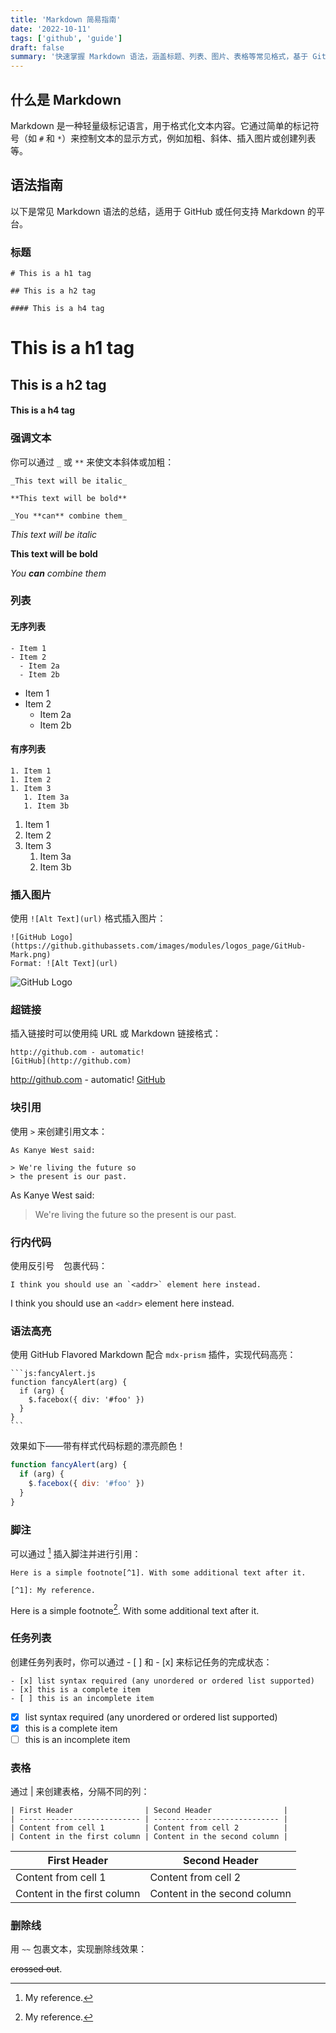 ```yaml
---
title: 'Markdown 简易指南'
date: '2022-10-11'
tags: ['github', 'guide']
draft: false
summary: '快速掌握 Markdown 语法，涵盖标题、列表、图片、表格等常见格式，基于 GitHub Flavored Markdown 的图解示例。'
---
```


## 什么是 Markdown

Markdown 是一种轻量级标记语言，用于格式化文本内容。它通过简单的标记符号（如 `#` 和 `*`）来控制文本的显示方式，例如加粗、斜体、插入图片或创建列表等。

## 语法指南

以下是常见 Markdown 语法的总结，适用于 GitHub 或任何支持 Markdown 的平台。

### 标题

```
# This is a h1 tag

## This is a h2 tag

#### This is a h4 tag
```

# This is a h1 tag

## This is a h2 tag

#### This is a h4 tag

### 强调文本

你可以通过 `_` 或 `**` 来使文本斜体或加粗：

```
_This text will be italic_

**This text will be bold**

_You **can** combine them_
```

_This text will be italic_

**This text will be bold**

_You **can** combine them_

### 列表

#### 无序列表

```
- Item 1
- Item 2
  - Item 2a
  - Item 2b
```

- Item 1
- Item 2
  - Item 2a
  - Item 2b

#### 有序列表

```
1. Item 1
1. Item 2
1. Item 3
   1. Item 3a
   1. Item 3b
```

1. Item 1
1. Item 2
1. Item 3
   1. Item 3a
   1. Item 3b

### 插入图片

使用 `![Alt Text](url)` 格式插入图片：

```
![GitHub Logo](https://github.githubassets.com/images/modules/logos_page/GitHub-Mark.png)
Format: ![Alt Text](url)
```

![GitHub Logo](https://github.githubassets.com/images/modules/logos_page/GitHub-Mark.png)

### 超链接

插入链接时可以使用纯 URL 或 Markdown 链接格式：

```
http://github.com - automatic!
[GitHub](http://github.com)
```

http://github.com - automatic!
[GitHub](http://github.com)

### 块引用

使用 `>` 来创建引用文本：

```
As Kanye West said:

> We're living the future so
> the present is our past.
```

As Kanye West said:

> We're living the future so
> the present is our past.

### 行内代码

使用反引号 ` ` 包裹代码：

```
I think you should use an `<addr>` element here instead.
```

I think you should use an
`<addr>` element here instead.

### 语法高亮

使用 GitHub Flavored Markdown 配合 `mdx-prism` 插件，实现代码高亮：

````
```js:fancyAlert.js
function fancyAlert(arg) {
  if (arg) {
    $.facebox({ div: '#foo' })
  }
}
```
````

效果如下——带有样式代码标题的漂亮颜色！

```js:fancyAlert.js
function fancyAlert(arg) {
  if (arg) {
    $.facebox({ div: '#foo' })
  }
}
```

### 脚注

可以通过 [^1] 插入脚注并进行引用：

```
Here is a simple footnote[^1]. With some additional text after it.

[^1]: My reference.
```

Here is a simple footnote[^1]. With some additional text after it.

[^1]: My reference.

### 任务列表

创建任务列表时，你可以通过 - [ ] 和 - [x] 来标记任务的完成状态：

```
- [x] list syntax required (any unordered or ordered list supported)
- [x] this is a complete item
- [ ] this is an incomplete item
```

- [x] list syntax required (any unordered or ordered list supported)
- [x] this is a complete item
- [ ] this is an incomplete item

### 表格

通过 | 来创建表格，分隔不同的列：

```
| First Header                | Second Header                |
| --------------------------- | ---------------------------- |
| Content from cell 1         | Content from cell 2          |
| Content in the first column | Content in the second column |
```

| First Header                | Second Header                |
| --------------------------- | ---------------------------- |
| Content from cell 1         | Content from cell 2          |
| Content in the first column | Content in the second column |

### 删除线

用 `~~` 包裹文本，实现删除线效果：

~~crossed out~~.
